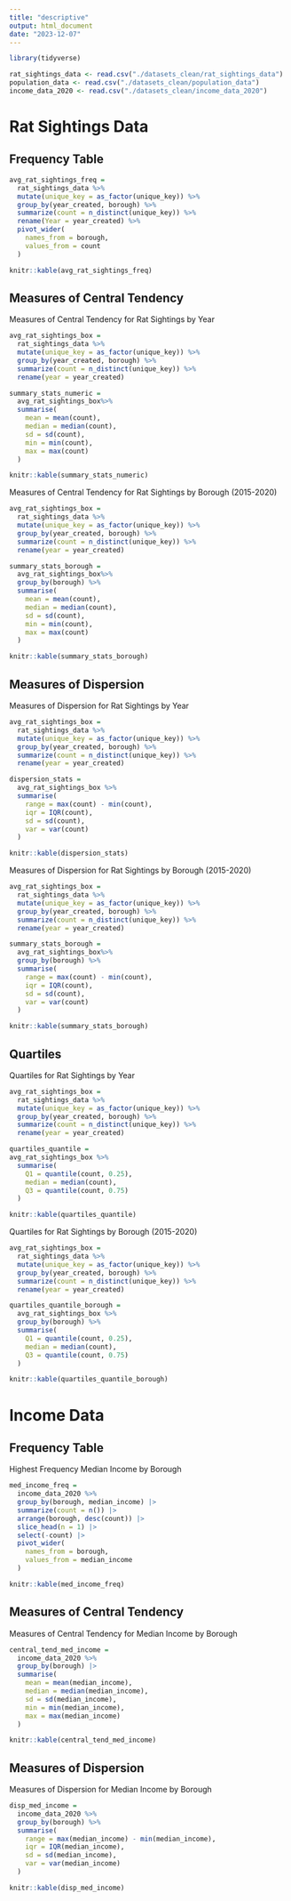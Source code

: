 ```yaml
---
title: "descriptive"
output: html_document
date: "2023-12-07"
---
```


```r
library(tidyverse)

rat_sightings_data <- read.csv("./datasets_clean/rat_sightings_data")
population_data <- read.csv("./datasets_clean/population_data")
income_data_2020 <- read.csv("./datasets_clean/income_data_2020")
```

# Rat Sightings Data

## Frequency Table

```r
avg_rat_sightings_freq = 
  rat_sightings_data %>% 
  mutate(unique_key = as_factor(unique_key)) %>% 
  group_by(year_created, borough) %>% 
  summarize(count = n_distinct(unique_key)) %>% 
  rename(Year = year_created) %>% 
  pivot_wider(
    names_from = borough,
    values_from = count
  )

knitr::kable(avg_rat_sightings_freq)
```

## Measures of Central Tendency

Measures of Central Tendency for Rat Sightings by Year

```r
avg_rat_sightings_box = 
  rat_sightings_data %>% 
  mutate(unique_key = as_factor(unique_key)) %>% 
  group_by(year_created, borough) %>% 
  summarize(count = n_distinct(unique_key)) %>% 
  rename(year = year_created)

summary_stats_numeric = 
  avg_rat_sightings_box%>%
  summarise(
    mean = mean(count),
    median = median(count),
    sd = sd(count),
    min = min(count),
    max = max(count)
  )

knitr::kable(summary_stats_numeric)
```

Measures of Central Tendency for Rat Sightings by Borough (2015-2020)

```r
avg_rat_sightings_box = 
  rat_sightings_data %>% 
  mutate(unique_key = as_factor(unique_key)) %>% 
  group_by(year_created, borough) %>% 
  summarize(count = n_distinct(unique_key)) %>% 
  rename(year = year_created)

summary_stats_borough = 
  avg_rat_sightings_box%>%
  group_by(borough) %>% 
  summarise(
    mean = mean(count),
    median = median(count),
    sd = sd(count),
    min = min(count),
    max = max(count)
  )

knitr::kable(summary_stats_borough)
```

## Measures of Dispersion 

Measures of Dispersion for Rat Sightings by Year

```r
avg_rat_sightings_box = 
  rat_sightings_data %>% 
  mutate(unique_key = as_factor(unique_key)) %>% 
  group_by(year_created, borough) %>% 
  summarize(count = n_distinct(unique_key)) %>% 
  rename(year = year_created)

dispersion_stats = 
  avg_rat_sightings_box %>%
  summarise(
    range = max(count) - min(count),
    iqr = IQR(count),
    sd = sd(count),
    var = var(count)
  )

knitr::kable(dispersion_stats)
```

Measures of Dispersion for Rat Sightings by Borough (2015-2020)

```r
avg_rat_sightings_box = 
  rat_sightings_data %>% 
  mutate(unique_key = as_factor(unique_key)) %>% 
  group_by(year_created, borough) %>% 
  summarize(count = n_distinct(unique_key)) %>% 
  rename(year = year_created)

summary_stats_borough = 
  avg_rat_sightings_box%>%
  group_by(borough) %>% 
  summarise(
    range = max(count) - min(count),
    iqr = IQR(count),
    sd = sd(count),
    var = var(count)
  )

knitr::kable(summary_stats_borough)
```


## Quartiles

Quartiles for Rat Sightings by Year

```r
avg_rat_sightings_box = 
  rat_sightings_data %>% 
  mutate(unique_key = as_factor(unique_key)) %>% 
  group_by(year_created, borough) %>% 
  summarize(count = n_distinct(unique_key)) %>% 
  rename(year = year_created)

quartiles_quantile =
avg_rat_sightings_box %>%
  summarise(
    Q1 = quantile(count, 0.25),
    median = median(count),
    Q3 = quantile(count, 0.75)
  )

knitr::kable(quartiles_quantile)
```

Quartiles for Rat Sightings by Borough (2015-2020)

```r
avg_rat_sightings_box = 
  rat_sightings_data %>% 
  mutate(unique_key = as_factor(unique_key)) %>% 
  group_by(year_created, borough) %>% 
  summarize(count = n_distinct(unique_key)) %>% 
  rename(year = year_created)

quartiles_quantile_borough = 
  avg_rat_sightings_box %>%
  group_by(borough) %>% 
  summarise(
    Q1 = quantile(count, 0.25),
    median = median(count),
    Q3 = quantile(count, 0.75)
  )

knitr::kable(quartiles_quantile_borough)
```

# Income Data

## Frequency Table

Highest Frequency Median Income by Borough

```r
med_income_freq = 
  income_data_2020 %>% 
  group_by(borough, median_income) |> 
  summarize(count = n()) |> 
  arrange(borough, desc(count)) |> 
  slice_head(n = 1) |> 
  select(-count) |> 
  pivot_wider(
    names_from = borough,
    values_from = median_income
  )

knitr::kable(med_income_freq)
```

## Measures of Central Tendency

Measures of Central Tendency for Median Income by Borough

```r
central_tend_med_income = 
  income_data_2020 %>% 
  group_by(borough) |> 
  summarise(
    mean = mean(median_income),
    median = median(median_income),
    sd = sd(median_income),
    min = min(median_income),
    max = max(median_income)
  )

knitr::kable(central_tend_med_income)
```

## Measures of Dispersion

Measures of Dispersion for Median Income by Borough

```r
disp_med_income = 
  income_data_2020 %>%
  group_by(borough) %>% 
  summarise(
    range = max(median_income) - min(median_income),
    iqr = IQR(median_income),
    sd = sd(median_income),
    var = var(median_income)
  )

knitr::kable(disp_med_income)
```


